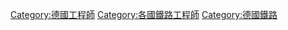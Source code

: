 [[Category:德國工程師|Category:德國工程師]]
[[Category:各國鐵路工程師|Category:各國鐵路工程師]]
[[Category:德國鐵路|Category:德國鐵路]]